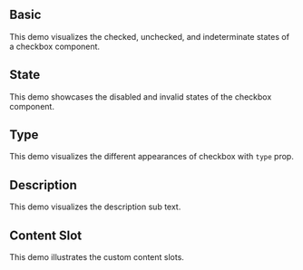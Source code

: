 
## Basic

This demo visualizes the checked, unchecked, and indeterminate states of a checkbox component.

<Basic />

## State

This demo showcases the disabled and invalid states of the checkbox component.

<State />

## Type

This demo visualizes the different appearances of checkbox with `type` prop.

<Type />

## Description

This demo visualizes the description sub text.

<Description />

## Content Slot

This demo illustrates the custom content slots.

<ContentSlot />
